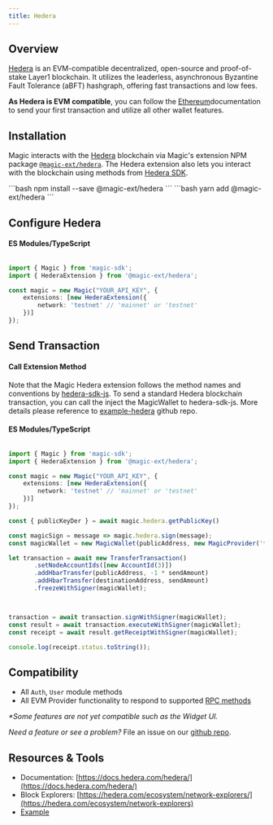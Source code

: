---
title: Hedera
---

## Overview

[Hedera](https://hedera.com/) is an EVM-compatible decentralized, open-source and proof-of-stake Layer1 blockchain. It utilizes the leaderless, asynchronous Byzantine Fault Tolerance (aBFT) hashgraph, offering fast transactions and low fees.

**As Hedera is EVM compatible**, you can follow the [Ethereum](/docs/blockchains/featured-chains/ethereum/javascript)documentation to send your first transaction and utilize all other wallet features.

## Installation

Magic interacts with the [Hedera](https://hedera.com/) blockchain via Magic's extension NPM package [`@magic-ext/hedera`](https://www.npmjs.com/package/@magic-ext/hedera). The Hedera extension also lets you interact with the blockchain using methods from [Hedera SDK](https://www.npmjs.com/package/hedera-sdk-js).

<Tabs>
  <Tab title="NPM">```bash npm install --save @magic-ext/hedera ```</Tab>
  <Tab title="Yarn">```bash yarn add @magic-ext/hedera ```</Tab>
</Tabs>

## Configure Hedera

#### ES Modules/TypeScript

```TypeScript Typescript

import { Magic } from 'magic-sdk';
import { HederaExtension } from '@magic-ext/hedera';

const magic = new Magic("YOUR_API_KEY", {
    extensions: [new HederaExtension({
        network: 'testnet' // 'mainnet' or 'testnet'
    })]
});
```

## Send Transaction

#### Call Extension Method

Note that the Magic Hedera extension follows the method names and conventions by [hedera-sdk-js](https://www.npmjs.com/package/hedera-sdk-js). To send a standard Hedera blockchain transaction, you can call the inject the MagicWallet to hedera-sdk-js. More details please reference to [example-hedera](https://github.com/magiclabs/example-hedera) github repo.

#### ES Modules/TypeScript

```TypeScript Typescript

import { Magic } from 'magic-sdk';
import { HederaExtension } from '@magic-ext/hedera';

const magic = new Magic("YOUR_API_KEY", {
    extensions: [new HederaExtension({
        network: 'testnet' // 'mainnet' or 'testnet'
    })]
});

const { publicKeyDer } = await magic.hedera.getPublicKey()

const magicSign = message => magic.hedera.sign(message);
const magicWallet = new MagicWallet(publicAddress, new MagicProvider('testnet'),                publicKeyDer, magicSign)

let transaction = await new TransferTransaction()
       .setNodeAccountIds([new AccountId(3)])
       .addHbarTransfer(publicAddress, -1 * sendAmount)
       .addHbarTransfer(destinationAddress, sendAmount)
       .freezeWithSigner(magicWallet);



transaction = await transaction.signWithSigner(magicWallet);
const result = await transaction.executeWithSigner(magicWallet);
const receipt = await result.getReceiptWithSigner(magicWallet);

console.log(receipt.status.toString());
```

## Compatibility

- All `Auth`, `User` module methods
- All EVM Provider functionality to respond to supported [RPC methods](/docs/api/client-side-sdks/web#evm-rpc-methods)

_\*Some features are not yet compatible such as the Widget UI._

_Need a feature or see a problem?_ File an issue on our [github repo](https://github.com/magiclabs/magic-js).

## Resources & Tools

- Documentation: [https://docs.hedera.com/hedera/](https://docs.hedera.com/hedera/)
- Block Explorers: [https://hedera.com/ecosystem/network-explorers/](https://hedera.com/ecosystem/network-explorers)
- [Example](https://github.com/magiclabs/example-hedera)
